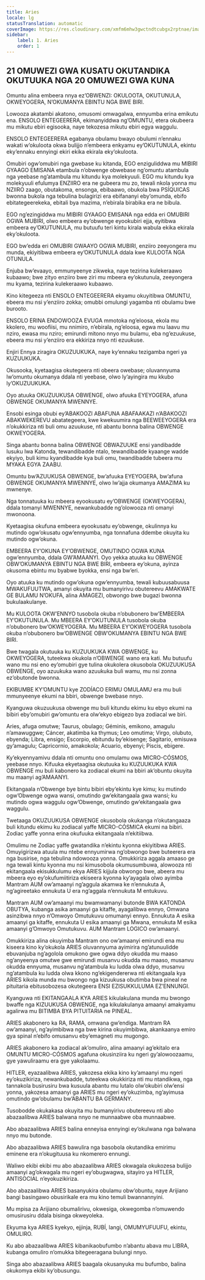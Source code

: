 ```yaml
---
title: Aries
locale: lg
statusTranslation: automatic
coverImage: https://res.cloudinary.com/xmfm6mhw3gwctndtcubgx2rptnae/image/upload/v1741354450/small_cover_tratado_esoterico_de_astrologia_hermetica_6210a35442.webp
sidebar:
    label: 1. Aries
    order: 1
---
```

## 21 OMUWEZI GWA KUSATU OKUTANDIKA OKUTUUKA NGA 20 OMUWEZI GWA KUNA

Omuntu alina embeera nnya ez’OBWENZI: OKULOOTA, OKUTUNULA, OKWEYOGERA, N’OKUMANYA EBINTU NGA BWE BIRI.

Lowooza akatambi akatono, omusomi omwagalwa, ennyumba erina emikutu ena. ENSOLO ENTEGEERERA, ekimanyiddwa ng’OMUNTU, etera okubeera mu mikutu ebiri egisooka, naye tekozesa mikutu ebiri egya waggulu.

ENSOLO ENTEGEERERA egabanya obulamu bwayo obulumi n’ennaku wakati w’okuloota okwa bulijjo n’embeera enkyamu ey’OKUTUNULA, ekintu eky’ennaku ennyingi ekiri ekika ekirala eky’okuloota.

Omubiri ogw’omubiri nga gwebase ku kitanda, EGO enziguliddwa mu MIBIRI GYAAGO EMISANA etambula n’obwenge obwebase ng’omuntu atambula nga yeebase ng’atambula mu kitundu kya molekyuuli. EGO mu kitundu kya molekyuuli efulumya ENZIIRO era ne gubeera mu zo, tewali nkola yonna mu NZIIRO zaago, obutakoma, ensonga, ebibaawo, obukola bwa PSÍQUICAS bwonna bukola nga tebulina bulagirizi era ebifananyi eby’omunda, ebifo ebitategeerekeka, ebitali bya mazima, n’ebirala birabika era ne bibula.

EGO ng’ezingiddwa mu MIBIRI GYAAGO EMISANA nga edda eri OMUBIRI OGWA MUBIRI, olwo embeera ey’obwenge eyookubiri ejja, eyitibwa embeera ey’OKUTUNULA, mu butuufu teri kintu kirala wabula ekika ekirala eky’okuloota.

EGO bw’edda eri OMUBIRI GWAAYO OGWA MUBIRI, enziiro zeeyongera mu munda, ekiyitibwa embeera ey’OKUTUNULA ddala kwe KULOOTA NGA OTUNULA.

Enjuba bw’evaayo, emmunyeenye zikweka, naye tezirina kulekeraawo kubaawo; bwe zityo enziiro bwe ziri mu mbeera ey’okutunula, zeeyongera mu kyama, tezirina kulekeraawo kubaawo.

Kino kitegeeza nti ENSOLO ENTEGEERERA ekyamu okuyitibwa OMUNTU, ebeera mu nsi y’enziiro zokka; omubbi omulungi yagamba nti obulamu bwe burooto.

ENSOLO ERINA ENDOWOOZA EVUGA mmotoka ng’eloosa, ekola mu kkolero, mu woofiisi, mu nnimiro, n’ebirala, ng’eloosa, egwa mu laavu mu nziro, ewasa mu nziro; emirundi mitono nnyo mu bulamu, eba ng’ezuukuse, ebeera mu nsi y’enziiro era ekkiriza nnyo nti ezuukuse.

Enjiri Ennya ziragira OKUZUUKUKA, naye ky’ennaku tezigamba ngeri ya KUZUUKUKA.

Okusooka, kyetaagisa okutegeera nti obeera owebase; oluvannyuma lw’omuntu okumanya ddala nti yeebase, olwo ly’ayingira mu kkubo ly’OKUZUUKUKA.

Oyo atuuka OKUZUUKUSA OBWENGE, olwo afuuka EYEYOGERA, afuna OBWENGE OKUMANYA MWENNYE.

Ensobi esinga obubi ey’ABAKOOZI ABAFUNA ABAFAAKAZI n’ABAKOOZI ABAKWEKEREVU abatategeera, kwe kwekuumira nga BEEWEEYOGERA era n’okukkiriza nti buli omu azuukuse, nti abantu bonna balina OBWENGE OKWEYOGERA.

Singa abantu bonna balina OBWENGE OBWAZUUKE ensi yandibadde lusuku lwa Katonda, tewandibadde ntalo, tewandibadde kyaange wadde ekyiyo, buli kimu kyandibadde kya buli omu, twandibadde tubeera mu MYAKA EGYA ZAABU.

Omuntu bw’AZUUKUSA OBWENGE, bw’afuuka EYEYOGERA, bw’afuna OBWENGE OKUMANYA MWENNYE, olwo lw’ajja okumanya AMAZIMA ku mwnenye.

Nga tonnatuuka ku mbeera eyookusatu ey’OBWENGE (OKWEYOGERA), ddala tomanyi MWENNYE, newankubadde ng’olowooza nti omanyi mwonoona.

Kyetaagisa okufuna embeera eyookusatu ey’obwenge, okulinnya ku mutindo ogw’okusatu ogw’ennyumba, nga tonnafuna ddembe okuyita ku mutindo ogw’okuna.

EMBEERA EY’OKUNA EY’OBWENGE, OMUTINDO OGWA KUNA ogw’ennyumba, ddala GW’AMAANYI. Oyo yekka atuuka ku OBWENGE OBW’OKUMANYA EBINTU NGA BWE BIRI, embeera ey’okuna, ayinza okusoma ebintu mu byabwe byokka, ensi nga bw’eri.

Oyo atuuka ku mutindo ogw’okuna ogw’ennyumba, tewali kubuusabuusa MWAKUFUUTWA, amanyi okuyita mu bumanyirivu obutereevu AMAKWATE GE BULAMU N’OKUFA, alina AMAGEZI, obwongo bwe bugazi bwonna bukulaakulanye.

Mu KULOOTA OKW’ENNYO tusobola okuba n’obubonero bw’EMBEERA EY’OKUTUNULA. Mu MBEERA EY’OKUTUNULA tusobola okuba n’obubonero bw’OKWEYOGERA. Mu MBEERA EY’OKWEYOGERA tusobola okuba n’obubonero bw’OBWENGE OBW’OKUMANYA EBINTU NGA BWE BIRI.

Bwe twagala okutuuka ku KUZUUKUKA KWA OBWENGE, ku OKWEYOGERA, tuteekwa okukola n’OBWENGE wano era kati. Mu butuufu wano mu nsi eno ey’omubiri gye tulina okukolera okusobola OKUZUUKUSA OBWENGE, oyo azuukuka wano azuukuka buli wamu, mu nsi zonna ez’obutonde bwonna.

EKIBUMBE KY’OMUNTU kye ZODÍACO ERIMU OMULAMU era mu buli mmunyeenye ekumi na bbiri, obwenge bwebase nnyo.

Kyanguwa okuzuukusa obwenge mu buli kitundu ekimu ku ebyo ekumi na bibiri eby’omubiri gw’omuntu era olw’ekyo ebigezo bya zodiacal we biri.

Aries, afuga omutwe; Taurus, obulago; Géminis, emikono, amagulu n’amawuggwe; Cáncer, akatimba ka thymus; Leo omutima; Virgo, olubuto, ebyenda; Libra, ensigo; Escorpio, ebitundu by’ekisenge; Sagitario, emisuwa gy’amagulu; Capricornio, amakokola; Acuario, ebyenyi; Piscis, ebigere.

Ky’ekyennyamivu ddala nti omuntu ono omulamu owa MICRO-CÓSMOS, yeebase nnyo. Kifuuka ekyetaagisa okutuuka ku KUZUUKUKA KWA OBWENGE mu buli kabonero ka zodiacal ekumi na bbiri ak’obuntu okuyita mu maanyi ag’AMAANYI.

Ekitangaala n’Obwenge bye bintu bibiri eby’ekintu kye kimu; ku mutindo ogw’Obwenge ogwa wansi, omutindo gw’ekitangaala gwa wansi; ku mutindo ogwa waggulu ogw’Obwenge, omutindo gw’ekitangaala gwa waggulu.

Twetaaga OKUZUUKUSA OBWENGE okusobola okukanga n’okutangaaza buli kitundu ekimu ku zodiacal yaffe MICRO-CÓSMICA ekumi na bibiri. Zodiac yaffe yonna erina okufuuka ekitangaala n’ekitiibwa.

Omulimu ne Zodiac yaffe gwatandika n’ekintu kyonna ekiyitibwa ARIES. Omuyigirizwa atuula mu ntebe ennyumirwa ng’obwongo bwe buteerera era nga busirise, nga tebulina ndowooza yonna. Omukkiriza aggala amaaso ge nga tewali kintu kyonna mu nsi kimusobola okumusumbuwa, alowooza nti ekitangaala ekisukkulumu ekya ARIES kijjula obwongo bwe, abeera mu mbeera eyo ey’okufumiitiriza ekiseera kyonna ky’ayagala olwo ayimba Mantram AUM ow’amaanyi ng’aggula akamwa ke n’ennukuta A, ng’agireetako ennukuta U era ng’aggala n’ennukuta M entukuvu.

Mantram AUM ow’amaanyi mu bwamwamanyi butonde BWA KATONDA OBUTYA, kubanga asika amaanyi ga kitaffe, ayagalibwa ennyo, Omwana asinzibwa nnyo n’Omwoyo Omutukuvu omumanyi ennyo. Ennukuta A esika amaanyi ga kitaffe, ennukuta U esika amaanyi ga Mwana, ennukuta M esika amaanyi g’Omwoyo Omutukuvu. AUM Mantram LOGICO ow’amaanyi.

Omukkiriza alina okuyimba Mantram ono ow’amaanyi emirundi ena mu kiseera kino ky’okukola ARIES oluvannyuma ayimirira ng’atunuulidde ebuvanjuba ng’agolola omukono gwe ogwa ddyo okudda mu maaso ng’anyeenya omutwe gwe emirundi musanvu okudda mu maaso, musanvu okudda ennyuma, musanvu ng’atambula ku ludda olwa ddyo, musanvu ng’atambula ku ludda olwa kkono ng’ekigendererwa nti ekitangaala kya ARIES kikola munda mu bwongo nga kizuukusa obutimba bwa pineal ne pituitaria ebitusobozesa okutegeera ENSI EZISUKKULUMA EZ’ENNUNGI.

Kyanguwa nti EKITANGAALA KYA ARIES kikulakulana munda mu bwongo bwaffe nga KIZUUKUSA OBWENGE, nga kikulakulanya amaanyi amakyamu agalirwa mu BITIMBA BYA PITUITARIA ne PINEAL.

ARIES akabonero ka RA, RAMA, omwana gw’endiga. Mantram RA ow’amaanyi, ng’ayimbibwa nga bwe kirina okuyimbibwa, akankaanya emiro gya spinal n’ebifo omusanvu eby’emagneti mu mugongo.

ARIES akabonero ka zodiacal ak’omuliro, alina amaanyi ag’ekitalo era OMUNTU MICRO-CÓSMOS agafuna okusinziira ku ngeri gy’alowoozaamu, gye yawuliraamu era gye yakolaamu.

HITLER, eyazaalibwa ARIES, yakozesa ekika kino ky’amaanyi mu ngeri ey’okuzikiriza, newankubadde, tuteekwa okukkiriza nti mu ntandikwa, nga tannakola busirusiru bwa kusuula abantu mu lutalo olw’okubiri olw’ensi yonna, yakozesa amaanyi ga ARIES mu ngeri ey’okuzimba, ng’ayimusa omutindo gw’obulamu bw’ABANTU BA GERMANY.

Tusobodde okukakasa okuyita mu bumanyirivu obutereevu nti abo abazaalibwa ARIES balwana nnyo ne munnaabwe oba munnaabwe.

Abo abazaalibwa ARIES balina enneyisa ennyingi ey’okulwana nga balwana nnyo mu butonde.

Abo abazaalibwa ARIES bawulira nga basobola okutandika emirimu eminene era n’okugituusa ku nkomerero ennungi.

Waliwo ekibi ekibi mu abo abazaalibwa ARIES okwagala okukozesa bulijjo amaanyi ag’okwagala mu ngeri ey’obugwagwa, sitayiro ya HITLER, ANTISOCIAL n’eyokuzikiriza.

Abo abazaalibwa ARIES basanyukira obulamu obw’obuntu, naye Arijiano bangi basingawo obusirikale era mu kino temuli bwannannyini.

Mu mpisa za Arijiano obumalirivu, okwesiga, okwegomba n’omuwendo omusirusiru ddala bisinga okweyoleka.

Ekyuma kya ARIES kyekyo, ejjinja, RUBÍ, langi, OMUMYUFUUFU, ekintu, OMULIRO.

Ku abo abazaalibwa ARIES kibanikaobufumbo n’abantu abava mu LIBRA, kubanga omuliro n’omukka bitegeeragana bulungi nnyo.

Singa abo abazaalibwa ARIES baagala okusanyuka mu bufumbo, balina okukomya ekibi ky’obusungu.

